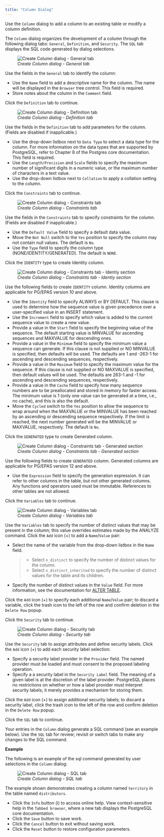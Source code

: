 ```yaml
---
title: "Column Dialog"
---
```


<div id="column_dialog" class="registered_link"></div>

Use the `Column` dialog to add a column to an existing table or modify a column definition.

The `Column` dialog organizes the development of a column through the following dialog tabs: `General`, `Definition`, and `Security`. The `SQL` tab displays the SQL code generated by dialog selections.

<figure><img src="../../images/column_general.png" class="align-center" alt="Create Column dialog - General tab" /><figcaption aria-hidden="true"><em>Create Column dialog - General tab</em></figcaption></figure>

Use the fields in the `General` tab to identify the column:

-   Use the `Name` field to add a descriptive name for the column. The name will be displayed in the `Browser` tree control. This field is required.
-   Store notes about the column in the `Comment` field.

Click the `Definition` tab to continue.

<figure><img src="../../images/column_definition.png" class="align-center" alt="Create Column dialog - Definition tab" /><figcaption aria-hidden="true"><em>Create Column dialog - Definition tab</em></figcaption></figure>

Use the fields in the `Definition` tab to add parameters for the column. (Fields are disabled if inapplicable.)

-   Use the drop-down listbox next to `Data Type` to select a data type for the column. For more information on the data types that are supported by PostgreSQL, refer to Chapter 8 of the Postgres core documentation. This field is required.
-   Use the `Length/Precision` and `Scale` fields to specify the maximum number of significant digits in a numeric value, or the maximum number of characters in a text value.
-   Use the drop-down listbox next to `Collation` to apply a collation setting to the column.

Click the `Constraints` tab to continue.

<figure><img src="../../images/column_constraints.png" class="align-center" alt="Create Column dialog - Constraints tab" /><figcaption aria-hidden="true"><em>Create Column dialog - Constraints tab</em></figcaption></figure>

Use the fields in the `Constraints` tab to specify constraints for the column. (Fields are disabled if inapplicable.)

-   Use the `Default Value` field to specify a default data value.
-   Move the `Not Null` switch to the `Yes` position to specify the column may not contain null values. The default is `No`.
-   Use the `Type` field to specify the column type (NONE/IDENTITY/GENERATED). The default is `NONE`.

Click the `IDENTITY` type to create Identity column.

<figure><img src="../../images/column_constraint_identity.png" class="align-center" alt="Create Column dialog - Constraints tab - Identiy section" /><figcaption aria-hidden="true"><em>Create Column dialog - Constraints tab - Identiy section</em></figcaption></figure>

Use the following fields to create `IDENTITY` column. Identity columns are applicable for PG/EPAS version 10 and above.

-   Use the `Identity` field to specify ALWAYS or BY DEFAULT. This clause is used to determine how the sequence value is given precedence over a user-specified value in an INSERT statement.
-   Use the `Increment` field to specify which value is added to the current sequence value to create a new value.
-   Provide a value in the `Start` field to specify the beginning value of the sequence. The default starting value is MINVALUE for ascending sequences and MAXVALUE for descending ones.
-   Provide a value in the `Minimum` field to specify the minimum value a sequence can generate. If this clause is not supplied or NO MINVALUE is specified, then defaults will be used. The defaults are 1 and -263-1 for ascending and descending sequences, respectively.
-   Provide a value in the `Maximum` field to specify the maximum value for the sequence. If this clause is not supplied or NO MAXVALUE is specified, then default values will be used. The defaults are 263-1 and -1 for ascending and descending sequences, respectively.
-   Provide a value in the `Cache` field to specify how many sequence numbers are to be preallocated and stored in memory for faster access. The minimum value is 1 (only one value can be generated at a time, i.e., no cache), and this is also the default.
-   Move the `Cycled` switch to the `Yes` position to allow the sequence to wrap around when the MAXVALUE or the MINVALUE has been reached by an ascending or descending sequence respectively. If the limit is reached, the next number generated will be the MINVALUE or MAXVALUE, respectively. The default is `No`.

Click the `GENERATED` type to create Generated column.

<figure><img src="../../images/column_constraint_generated.png" class="align-center" alt="Create Column dialog - Constraints tab - Generated section" /><figcaption aria-hidden="true"><em>Create Column dialog - Constraints tab - Generated section</em></figcaption></figure>

Use the following fields to create `GENERATED` column. Generated columns are applicable for PG/EPAS version 12 and above.

-   Use the `Expression` field to specify the generation expression. It can refer to other columns in the table, but not other generated columns. Any functions and operators used must be immutable. References to other tables are not allowed.

Click the `Variables` tab to continue.

<figure><img src="../../images/column_variables.png" class="align-center" alt="Create Column dialog - Variables tab" /><figcaption aria-hidden="true"><em>Create Column dialog - Variables tab</em></figcaption></figure>

Use the `Variables` tab to specify the number of distinct values that may be present in the column; this value overrides estimates made by the ANALYZE command. Click the `Add` icon (+) to add a `Name`/`Value` pair:

-   Select the name of the variable from the drop-down listbox in the `Name` field.

    > -   Select `n_distinct` to specify the number of distinct values for the column.
    > -   Select `n_distinct_inherited` to specify the number of distinct values for the table and its children.

-   Specify the number of distinct values in the `Value` field. For more information, see the documentation for [ALTER TABLE](http://www.postgresql.org/docs/9.6/static/sql_altertable.html).

Click the `Add` icon (+) to specify each additional `Name`/`Value` pair; to discard a variable, click the trash icon to the left of the row and confirm deletion in the `Delete Row` popup.

Click the `Security` tab to continue.

<figure><img src="../../images/column_security.png" class="align-center" alt="Create Column dialog - Security tab" /><figcaption aria-hidden="true"><em>Create Column dialog - Security tab</em></figcaption></figure>

Use the `Security` tab to assign attributes and define security labels. Click the `Add` icon (+) to add each security label selection:

-   Specify a security label provider in the `Provider` field. The named provider must be loaded and must consent to the proposed labeling operation.
-   Specify a a security label in the `Security Label` field. The meaning of a given label is at the discretion of the label provider. PostgreSQL places no restrictions on whether or how a label provider must interpret security labels; it merely provides a mechanism for storing them.

Click the `Add` icon (+) to assign additional security labels; to discard a security label, click the trash icon to the left of the row and confirm deletion in the `Delete Row` popup.

Click the `SQL` tab to continue.

Your entries in the `Column` dialog generate a SQL command (see an example below). Use the `SQL` tab for review; revisit or switch tabs to make any changes to the SQL command.

**Example**

The following is an example of the sql command generated by user selections in the `Column` dialog:

<figure><img src="../../images/column_sql.png" class="align-center" alt="Create Column dialog - SQL tab" /><figcaption aria-hidden="true"><em>Create Column dialog - SQL tab</em></figcaption></figure>

The example shown demonstrates creating a column named `territory` in the table named `distributors`.

-   Click the `Info` button (i) to access online help. View context-sensitive help in the `Tabbed browser`, where a new tab displays the PostgreSQL core documentation.
-   Click the `Save` button to save work.
-   Click the `Cancel` button to exit without saving work.
-   Click the `Reset` button to restore configuration parameters.
